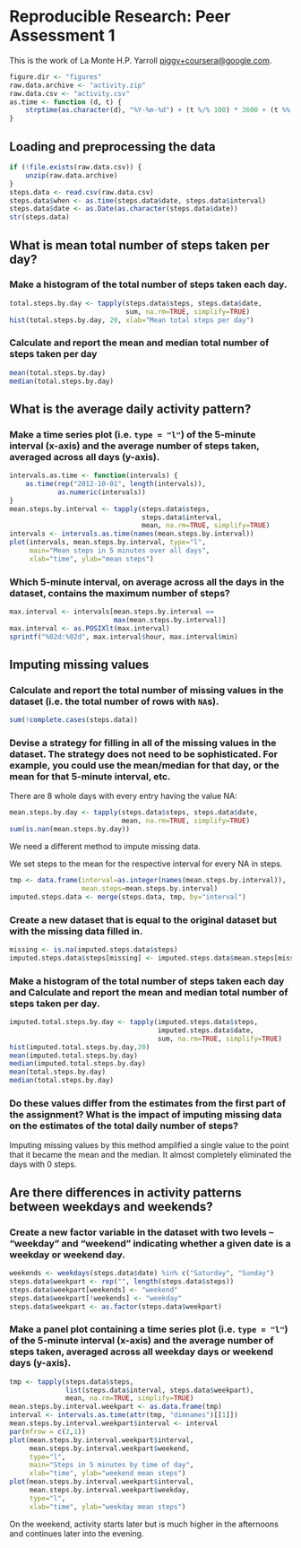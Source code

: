 # Reproducible Research: Peer Assessment 1

This is the work of La Monte H.P. Yarroll <piggy+coursera@google.com>.

```r
figure.dir <- "figures"
raw.data.archive <- "activity.zip"
raw.data.csv <- "activity.csv"
as.time <- function (d, t) {
    strptime(as.character(d), "%Y-%m-%d") + (t %/% 100) * 3600 + (t %% 100) * 60
}
```

## Loading and preprocessing the data
```r
if (!file.exists(raw.data.csv)) {
    unzip(raw.data.archive)
}
steps.data <- read.csv(raw.data.csv)
steps.data$when <- as.time(steps.data$date, steps.data$interval)
steps.data$date <- as.Date(as.character(steps.data$date))
str(steps.data)
```

## What is mean total number of steps taken per day?

### Make a histogram of the total number of steps taken each day.

```r
total.steps.by.day <- tapply(steps.data$steps, steps.data$date,
                             sum, na.rm=TRUE, simplify=TRUE)
hist(total.steps.by.day, 20, xlab="Mean total steps per day")
```

### Calculate and report the **mean** and **median** total number of steps taken per day

```r
mean(total.steps.by.day)
median(total.steps.by.day)
```
## What is the average daily activity pattern?

### Make a time series plot (i.e. `type = "l"`) of the 5-minute interval (x-axis) and the average number of steps taken, averaged across all days (y-axis).

```r
intervals.as.time <- function(intervals) {
    as.time(rep("2012-10-01", length(intervals)),
            as.numeric(intervals))
}
mean.steps.by.interval <- tapply(steps.data$steps,
                                 steps.data$interval,
                                 mean, na.rm=TRUE, simplify=TRUE)
intervals <- intervals.as.time(names(mean.steps.by.interval))
plot(intervals, mean.steps.by.interval, type="l",
     main="Mean steps in 5 minutes over all days",
     xlab="time", ylab="mean steps")
```

### Which 5-minute interval, on average across all the days in the dataset, contains the maximum number of steps?
```r
max.interval <- intervals[mean.steps.by.interval ==
                          max(mean.steps.by.interval)]
max.interval <- as.POSIXlt(max.interval)
sprintf("%02d:%02d", max.interval$hour, max.interval$min)
```
## Imputing missing values

### Calculate and report the total number of missing values in the dataset (i.e. the total number of rows with `NA`s).

```r
sum(!complete.cases(steps.data))
```

### Devise a strategy for filling in all of the missing values in the dataset. The strategy does not need to be sophisticated. For example, you could use the mean/median for that day, or the mean for that 5-minute interval, etc.

There are 8 whole days with every entry having the value NA:
```r
mean.steps.by.day <- tapply(steps.data$steps, steps.data$date,
                            mean, na.rm=TRUE, simplify=TRUE)
sum(is.nan(mean.steps.by.day))
```
We need a different method to impute missing data.

We set steps to the mean for the respective interval for every NA in steps.
```r
tmp <- data.frame(interval=as.integer(names(mean.steps.by.interval)),
                  mean.steps=mean.steps.by.interval)
imputed.steps.data <- merge(steps.data, tmp, by="interval")
```

### Create a new dataset that is equal to the original dataset but with the missing data filled in.

```r
missing <- is.na(imputed.steps.data$steps)
imputed.steps.data$steps[missing] <- imputed.steps.data$mean.steps[missing]
```

### Make a histogram of the total number of steps taken each day and Calculate and report the **mean** and **median** total number of steps taken per day.

```r
imputed.total.steps.by.day <- tapply(imputed.steps.data$steps,
                                     imputed.steps.data$date,
                                     sum, na.rm=TRUE, simplify=TRUE)
hist(imputed.total.steps.by.day,20)
mean(imputed.total.steps.by.day)
median(imputed.total.steps.by.day)
mean(total.steps.by.day)
median(total.steps.by.day)
```

### Do these values differ from the estimates from the first part of the assignment? What is the impact of imputing missing data on the estimates of the total daily number of steps?

Imputing missing values by this method amplified a single value to the
point that it became the mean and the median. It almost completely eliminated
the days with 0 steps.

## Are there differences in activity patterns between weekdays and weekends?

### Create a new factor variable in the dataset with two levels -- "weekday" and "weekend" indicating whether a given date is a weekday or weekend day.

```r
weekends <- weekdays(steps.data$date) %in% c("Saturday", "Sunday")
steps.data$weekpart <- rep("", length(steps.data$steps))
steps.data$weekpart[weekends] <- "weekend"
steps.data$weekpart[!weekends] <- "weekday"
steps.data$weekpart <- as.factor(steps.data$weekpart)
```
### Make a panel plot containing a time series plot (i.e. `type = "l"`) of the 5-minute interval (x-axis) and the average number of steps taken, averaged across all weekday days or weekend days (y-axis).

```r
tmp <- tapply(steps.data$steps,
              list(steps.data$interval, steps.data$weekpart),
              mean, na.rm=TRUE, simplify=TRUE)
mean.steps.by.interval.weekpart <- as.data.frame(tmp)
interval <- intervals.as.time(attr(tmp, "dimnames")[[1]])
mean.steps.by.interval.weekpart$interval <- interval
par(mfrow = c(2,1))
plot(mean.steps.by.interval.weekpart$interval,
     mean.steps.by.interval.weekpart$weekend,
     type="l",
     main="Steps in 5 minutes by time of day",
     xlab="time", ylab="weekend mean steps")
plot(mean.steps.by.interval.weekpart$interval,
     mean.steps.by.interval.weekpart$weekday,
     type="l",
     xlab="time", ylab="weekday mean steps")
```

On the weekend, activity starts later but is much higher in the
afternoons and continues later into the evening.

